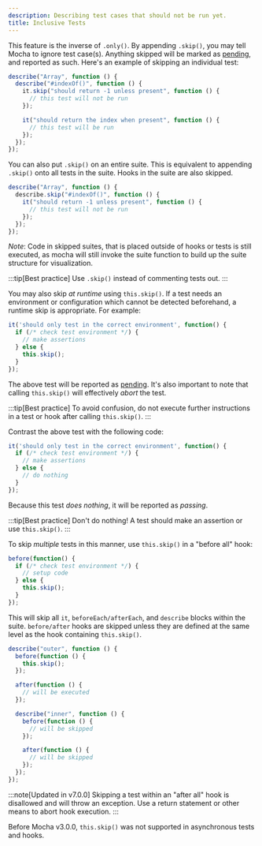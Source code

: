 ```yaml
---
description: Describing test cases that should not be run yet.
title: Inclusive Tests
---
```


This feature is the inverse of `.only()`.
By appending `.skip()`, you may tell Mocha to ignore test case(s).
Anything skipped will be marked as [pending](./pending-tests), and reported as such.
Here's an example of skipping an individual test:

```js
describe("Array", function () {
  describe("#indexOf()", function () {
    it.skip("should return -1 unless present", function () {
      // this test will not be run
    });

    it("should return the index when present", function () {
      // this test will be run
    });
  });
});
```

You can also put `.skip()` on an entire suite.
This is equivalent to appending `.skip()` onto all tests in the suite.
Hooks in the suite are also skipped.

```js
describe("Array", function () {
  describe.skip("#indexOf()", function () {
    it("should return -1 unless present", function () {
      // this test will not be run
    });
  });
});
```

_Note_: Code in skipped suites, that is placed outside of hooks or tests is still executed, as mocha will still invoke the suite function to build up the suite structure for visualization.

:::tip[Best practice]
Use `.skip()` instead of commenting tests out.
:::

You may also skip _at runtime_ using `this.skip()`.
If a test needs an environment or configuration which cannot be detected beforehand, a runtime skip is appropriate.
For example:

```js
it('should only test in the correct environment', function() {
  if (/* check test environment */) {
    // make assertions
  } else {
    this.skip();
  }
});
```

The above test will be reported as [pending](./pending-tests).
It's also important to note that calling `this.skip()` will effectively _abort_ the test.

:::tip[Best practice]
To avoid confusion, do not execute further instructions in a test or hook after calling `this.skip()`.
:::

Contrast the above test with the following code:

```js
it('should only test in the correct environment', function() {
  if (/* check test environment */) {
    // make assertions
  } else {
    // do nothing
  }
});
```

Because this test _does nothing_, it will be reported as _passing_.

:::tip[Best practice]
Don't do nothing!
A test should make an assertion or use `this.skip()`.
:::

To skip _multiple_ tests in this manner, use `this.skip()` in a "before all" hook:

```js
before(function() {
  if (/* check test environment */) {
    // setup code
  } else {
    this.skip();
  }
});
```

This will skip all `it`, `beforeEach/afterEach`, and `describe` blocks within the suite.
`before/after` hooks are skipped unless they are defined at the same level as the hook containing `this.skip()`.

```js
describe("outer", function () {
  before(function () {
    this.skip();
  });

  after(function () {
    // will be executed
  });

  describe("inner", function () {
    before(function () {
      // will be skipped
    });

    after(function () {
      // will be skipped
    });
  });
});
```

:::note[Updated in v7.0.0]
Skipping a test within an "after all" hook is disallowed and will throw an exception.
Use a return statement or other means to abort hook execution.
:::

Before Mocha v3.0.0, `this.skip()` was not supported in asynchronous tests and hooks.
